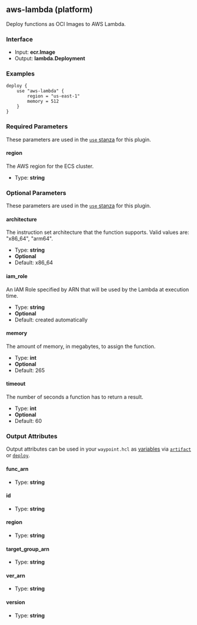 ## aws-lambda (platform)

Deploy functions as OCI Images to AWS Lambda.

### Interface

- Input: **ecr.Image**
- Output: **lambda.Deployment**

### Examples

```hcl
deploy {
	use "aws-lambda" {
		region = "us-east-1"
		memory = 512
	}
}
```

### Required Parameters

These parameters are used in the [`use` stanza](/docs/waypoint-hcl/use) for this plugin.

#### region

The AWS region for the ECS cluster.

- Type: **string**

### Optional Parameters

These parameters are used in the [`use` stanza](/docs/waypoint-hcl/use) for this plugin.

#### architecture

The instruction set architecture that the function supports. Valid values are: "x86_64", "arm64".

- Type: **string**
- **Optional**
- Default: x86_64

#### iam_role

An IAM Role specified by ARN that will be used by the Lambda at execution time.

- Type: **string**
- **Optional**
- Default: created automatically

#### memory

The amount of memory, in megabytes, to assign the function.

- Type: **int**
- **Optional**
- Default: 265

#### timeout

The number of seconds a function has to return a result.

- Type: **int**
- **Optional**
- Default: 60

### Output Attributes

Output attributes can be used in your `waypoint.hcl` as [variables](/docs/waypoint-hcl/variables) via [`artifact`](/docs/waypoint-hcl/variables/artifact) or [`deploy`](/docs/waypoint-hcl/variables/deploy).

#### func_arn

- Type: **string**

#### id

- Type: **string**

#### region

- Type: **string**

#### target_group_arn

- Type: **string**

#### ver_arn

- Type: **string**

#### version

- Type: **string**
